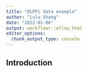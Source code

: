 ```yaml
---
title: "DLPFC data example"
author: "Lulu Shang"
date: "2022-01-06"
output: workflowr::wflow_html
editor_options:
  chunk_output_type: console
---
```


## Introduction

```r

```

